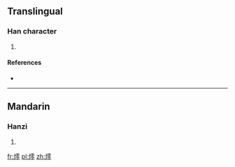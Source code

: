 ==Translingual==

===Han character===
{{Han char|rn=86|rad=火|as=13|sn=17|four=|canj=火一月戈 (FMBI)}}

# {{defn|Han|sort=火13}}

====References====
* {{Han ref|kx=0685.140|dkj=19483|hdz=32240.130|uh=71EF|ud=29167}}

----

==Mandarin==

===Hanzi===
{{cmn-hanzi|pin=[[líng]] ([[ling2]])|wg=ling<sup>2</sup>}}

# {{defn|Mandarin|sort=火13}}

[[fr:燯]]
[[pl:燯]]
[[zh:燯]]